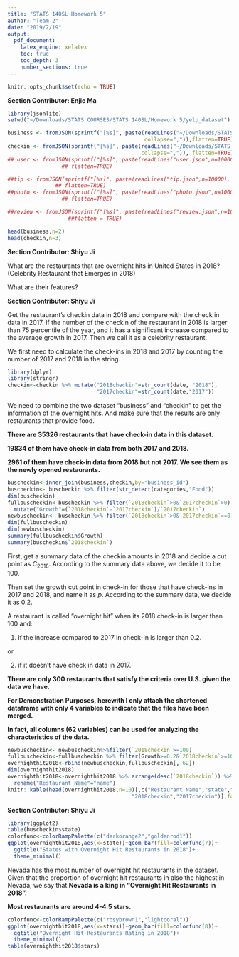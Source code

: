 ```yaml
---
title: "STATS 140SL Homework 5"
author: "Team 2"
date: "2019/2/19"
output: 
  pdf_document:
    latex_engine: xelatex
    toc: true
    toc_depth: 3
    number_sections: true
---
```


```r
knitr::opts_chunk$set(echo = TRUE)
```

\section{Loading the Data}

**Section Contributor: Enjie Ma**

```r
library(jsonlite)
setwd("~/Downloads/STATS COURSES/STATS 140SL/Homework 5/yelp_dataset")

business <- fromJSON(sprintf("[%s]", paste(readLines("~/Downloads/STATS COURSES/STATS 140SL/Homework 5/yelp_dataset/business.json"), 
                                           collapse=",")),flatten=TRUE)
checkin <- fromJSON(sprintf("[%s]", paste(readLines("~/Downloads/STATS COURSES/STATS 140SL/Homework 5/yelp_dataset/checkin.json"), 
                                          collapse=",")), flatten=TRUE)
## user <- fromJSON(sprintf("[%s]", paste(readLines("user.json",n=10000), collapse=",")),
                 ## flatten=TRUE)

##tip <- fromJSON(sprintf("[%s]", paste(readLines("tip.json",n=10000), collapse=",")), 
               ## flatten=TRUE)
##photo <- fromJSON(sprintf("[%s]", paste(readLines("photo.json",n=10000), collapse=",")), 
                 ## flatten=TRUE)

##review <- fromJSON(sprintf("[%s]", paste(readLines("review.json",n=10000), collapse=",")),
                   ##flatten = TRUE)

head(business,n=2)
head(checkin,n=3)
```

\section{Research Question Proposed}

\subsection{Question 1}

**Section Contributor: Shiyu Ji**

What are the restaurants that are overnight hits in United States in 2018? (Celebrity Restaurant that Emerges in 2018)

What are their features?

\section{Implementation of Question 1 and Analysis}

**Section Contributor: Shiyu Ji**

\subsection{Implementation}

\subsubsection{Define the Question in Detail}

Get the restaurant's checkin data in 2018 and compare with the check in data in 2017. If the number of the checkin of the restaurant in 2018 is larger than 75 percentile of the year, and it has a significant increase compared to the average growth in 2017. Then we call it as a celebrity restaurant.

\subsubsection{Data Cleaning: Checkin Dataset}

We first need to calculate the check-ins in 2018 and 2017 by counting the number of 2017 and 2018 in the string.

```r
library(dplyr)
library(stringr)
checkin<-checkin %>% mutate("2018checkin"=str_count(date, "2018"),
                            "2017checkin"=str_count(date,"2017"))
```

\subsubsection{Cleaning the Business Dataset and Merging}

We need to combine the two dataset "business" and "checkin" to get the information of the overnight hits. And make sure that the results are only restaurants that provide food. 

**There are 35326 restaurants that have check-in data in this dataset.**

**19834 of them have check-in data from both 2017 and 2018.**

**2961 of them have check-in data from 2018 but not 2017. We see them as the newly opened restaurants.**

```r
buscheckin<-inner_join(business,checkin,by="business_id")
buscheckin<- buscheckin %>% filter(str_detect(categories,"Food"))
dim(buscheckin)
fullbuscheckin<-buscheckin %>% filter(`2018checkin`>0&`2017checkin`>0) %>%
  mutate("Growth"=(`2018checkin`-`2017checkin`)/`2017checkin`)
newbuscheckin<- buscheckin %>% filter(`2018checkin`>0&`2017checkin`==0)
dim(fullbuscheckin)
dim(newbuscheckin)
summary(fullbuscheckin$Growth)
summary(buscheckin$`2018checkin`)
```

\subsubsection{Locate the Restaurants and Summary Table}

First, get a summary data of the checkin amounts in 2018 and decide a cut point as $C_{2018}$. According to the summary data above, we decide it to be 100. 

Then set the growth cut point in check-in for those that have check-ins in 2017 and 2018, and name it as $p$. According to the summary data, we decide it as 0.2.

A restaurant is called "overnight hit" when its 2018 check-in is larger than 100 and:

1) if the increase compared to 2017 in check-in is larger than 0.2.

or

2) if it doesn't have check in data in 2017.

**There are only 300 restaurants that satisfy the criteria over U.S. given the data we have.**

**For Demonstration Purposes, herewith I only attach the shortened dataframe with only 4 variables to indicate that the files have been merged.**  

**In fact, all columns (62 variables) can be used for analyzing the characteristics of the data.**

```r
newbuscheckin<- newbuscheckin%>%filter(`2018checkin`>=100) 
fullbuscheckin<-fullbuscheckin %>% filter(Growth>=0.2&`2018checkin`>=100)
overnighthit2018<-rbind(newbuscheckin,fullbuscheckin[,-62])
dim(overnighthit2018)
overnighthit2018<-overnighthit2018 %>% arrange(desc(`2018checkin`)) %>% 
  rename("Restaurant Name"="name")
knitr::kable(head(overnighthit2018,n=10)[,c("Restaurant Name","state","city",
                                       "2018checkin","2017checkin")],format="latex")
```

\subsection{Analysis of the Restaurant Attributes}

**Section Contributor: Shiyu Ji**

\subsubsection{The State with Most Overnight Hit Restaurants}

```r
library(ggplot2)
table(buscheckin$state)
colorfunc<-colorRampPalette(c("darkorange2","goldenrod1"))
ggplot(overnighthit2018,aes(x=state))+geom_bar(fill=colorfunc(7))+
  ggtitle("States with Overnight Hit Restaurants in 2018")+
  theme_minimal()
```

Nevada has the most number of overnight hit restaurants in the dataset. Given that the proportion of overnight hit restaurants in also the highest in Nevada, we say that **Nevada is a king in "Overnight Hit Restaurants in 2018".**

\subsubsection{The Rating Distribution for the Overnight Restaurants}

**Most restaurants are around 4-4.5 stars.**

```r
colorfunc<-colorRampPalette(c("rosybrown1","lightcoral"))
ggplot(overnighthit2018,aes(x=stars))+geom_bar(fill=colorfunc(8))+
  ggtitle("Overnight Hit Restaurants Rating in 2018")+
  theme_minimal()
table(overnighthit2018$stars)
```


